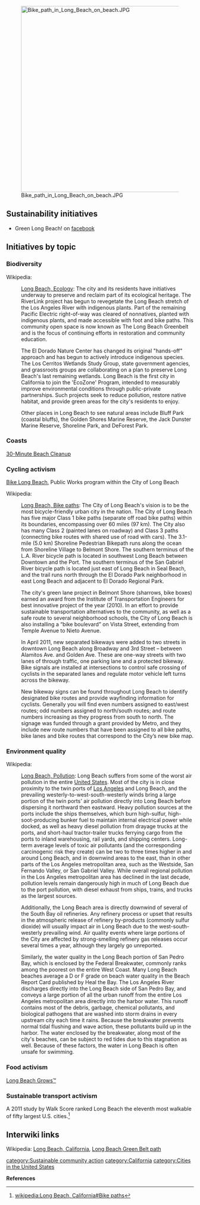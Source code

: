 [[File:Bike path in Long Beach on beach.JPG|right|500px]]
== Sustainability initiatives ==
*Green Long Beach! on [https://www.facebook.com/home.php?sk=group_96805367780 facebook]

== Initiatives by topic ==

=== Biodiversity ===

Wikipedia: 
:[[wikipedia:Long_Beach,_California#Ecology|Long Beach, Ecology]]: The city and its residents have initiatives underway to preserve and reclaim part of its ecological heritage. The RiverLink project has begun to revegetate the Long Beach stretch of the Los Angeles River with indigenous plants. Part of the remaining Pacific Electric right-of-way was cleared of nonnatives, planted with indigenous plants, and made accessible with foot and bike paths. This community open space is now known as The Long Beach Greenbelt and is the focus of continuing efforts in restoration and community education.

:The El Dorado Nature Center has changed its original "hands-off" approach and has begun to actively introduce indigenous species. The Los Cerritos Wetlands Study Group, state government agencies, and grassroots groups are collaborating on a plan to preserve Long Beach's last remaining wetlands. Long Beach is the first city in California to join the 'EcoZone' Program, intended to measurably improve environmental conditions through public-private partnerships. Such projects seek to reduce pollution, restore native habitat, and provide green areas for the city's residents to enjoy.

:Other places in Long Beach to see natural areas include Bluff Park (coastal bluffs), the Golden Shores Marine Reserve, the Jack Dunster Marine Reserve, Shoreline Park, and DeForest Park.

=== Coasts ===

[http://justinrudd.com/beachcleanup.html 30-Minute Beach Cleanup]

=== Cycling activism ===

[http://www.bikelongbeach.org/ Bike Long Beach], Public Works program within the City of Long Beach

Wikipedia: 
:[[wikipedia:Long_Beach,_California#Bike paths|Long Beach, Bike paths]]: The City of Long Beach's vision is to be the most bicycle-friendly urban city in the nation. The City of Long Beach has five major Class 1 bike paths (separate off road bike paths) within its boundaries, encompassing over 60 miles (97 km). The City also has many Class 2 (painted lanes on roadway) and Class 3 paths (connecting bike routes with shared use of road with cars). The 3.1-mile (5.0 km) Shoreline Pedestrian Bikepath runs along the ocean from Shoreline Village to Belmont Shore. The southern terminus of the L.A. River bicycle path is located in southwest Long Beach between Downtown and the Port. The southern terminus of the San Gabriel River bicycle path is located just east of Long Beach in Seal Beach, and the trail runs north through the El Dorado Park neighborhood in east Long Beach and adjacent to El Dorado Regional Park.

:The city's green lane project in Belmont Shore (sharrows, bike boxes) earned an award from the Institute of Transportation Engineers for best innovative project of the year (2010). In an effort to provide sustainable transportation alternatives to the community, as well as a safe route to several neighborhood schools, the City of Long Beach is also installing a “bike boulevard” on Vista Street, extending from Temple Avenue to Nieto Avenue.

:In April 2011, new separated bikeways were added to two streets in downtown Long Beach along Broadway and 3rd Street – between Alamitos Ave. and Golden Ave. These are one-way streets with two lanes of through traffic, one parking lane and a protected bikeway. Bike signals are installed at intersections to control safe crossing of cyclists in the separated lanes and regulate motor vehicle left turns across the bikeway.

:New bikeway signs can be found throughout Long Beach to identify designated bike routes and provide wayfinding information for cyclists. Generally you will find even numbers assigned to east/west routes; odd numbers assigned to north/south routes; and route numbers increasing as they progress from south to north. The signage was funded through a grant provided by Metro, and they include new route numbers that have been assigned to all bike paths, bike lanes and bike routes that correspond to the City’s new bike map.

=== Environment quality ===

Wikipedia: 
:[[wikipedia:Long_Beach,_California#Pollution|Long Beach, Pollution]]: Long Beach suffers from some of the worst air pollution in the entire [[United States]]. Most of the city is in close proximity to the twin ports of [[Los Angeles]] and Long Beach, and the prevailing westerly-to-west-south-westerly winds bring a large portion of the twin ports' air pollution directly into Long Beach before dispersing it northward then eastward. Heavy pollution sources at the ports include the ships themselves, which burn high-sulfur, high-soot-producing bunker fuel to maintain internal electrical power while docked, as well as heavy diesel pollution from drayage trucks at the ports, and short-haul tractor-trailer trucks ferrying cargo from the ports to inland warehousing, rail yards, and shipping centers. Long-term average levels of toxic air pollutants (and the corresponding carcinogenic risk they create) can be two to three times higher in and around Long Beach, and in downwind areas to the east, than in other parts of the Los Angeles metropolitan area, such as the Westside, San Fernando Valley, or San Gabriel Valley. While overall regional pollution in the Los Angeles metropolitan area has declined in the last decade, pollution levels remain dangerously high in much of Long Beach due to the port pollution, with diesel exhaust from ships, trains, and trucks as the largest sources.

:Additionally, the Long Beach area is directly downwind of several of the South Bay oil refineries. Any refinery process or upset that results in the atmospheric release of refinery by-products (commonly sulfur dioxide) will usually impact air in Long Beach due to the west-south-westerly prevailing wind. Air quality events where large portions of the City are affected by strong-smelling refinery gas releases occur several times a year, although they largely go unreported.

:Similarly, the water quality in the Long Beach portion of San Pedro Bay, which is enclosed by the Federal Breakwater, commonly ranks among the poorest on the entire West Coast. Many Long Beach beaches average a D or F grade on beach water quality in the Beach Report Card published by Heal the Bay. The Los Angeles River discharges directly into the Long Beach side of San Pedro Bay, and conveys a large portion of all the urban runoff from the entire Los Angeles metropolitan area directly into the harbor water. This runoff contains most of the debris, garbage, chemical pollutants, and biological pathogens that are washed into storm drains in every upstream city each time it rains. Because the breakwater prevents normal tidal flushing and wave action, these pollutants build up in the harbor. The water enclosed by the breakwater, along most of the city's beaches, can be subject to red tides due to this stagnation as well. Because of these factors, the water in Long Beach is often unsafe for swimming.

=== Food activism ===

[http://www.longbeachgrows.org Long Beach Grows™]

=== Sustainable transport activism ===

A 2011 study by Walk Score ranked Long Beach the eleventh most walkable of fifty largest U.S. cities.<ref>[[wikipedia:Long Beach, California#Bike paths]]</ref>

== Interwiki links ==
Wikipedia: [[wikipedia:Long Beach, California|Long Beach, California]], [[wikipedia:Long Beach Green Belt path|Long Beach Green Belt path]]


{{scaendmenu}}
[[category:Sustainable community action]]
[[category:California]]
[[category:Cities in the United States]]

'''References'''
{{Attrib sca ref|Long Beach}}
<references/>